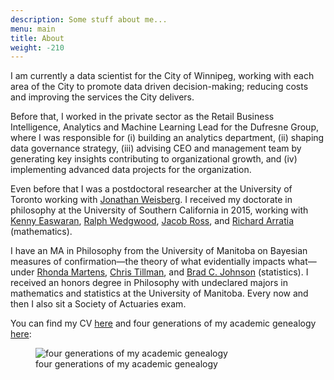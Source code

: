 ```yaml
---
description: Some stuff about me...
menu: main
title: About
weight: -210
---
```



I am currently a data scientist for the City of Winnipeg, working with each area of the City to promote data driven decision-making; reducing costs and improving the services the City delivers. 

Before that, I worked in the private sector as the Retail Business Intelligence, Analytics and Machine Learning Lead for the Dufresne Group, where I was responsible for (i) building an analytics department, (ii) shaping data governance strategy, (iii) advising CEO and management team by generating key insights contributing to organizational growth, and (iv) implementing advanced data projects for the organization.

Even before that I was a postdoctoral researcher at the University of Toronto working with [Jonathan Weisberg](http://www.utm.utoronto.ca/~weisber3/). I received my doctorate in philosophy at the University of Southern California in 2015, working with [Kenny Easwaran](http://www.kennyeaswaran.org/), [Ralph Wedgwood](http://www-bcf.usc.edu/~wedgwood/), [Jacob Ross](http://www-bcf.usc.edu/~jacobmro/), and [Richard Arratia](http://dornsife.usc.edu/cf/faculty-and-staff/faculty.cfm?pid=1003062) (mathematics).

<!--       </p>
      <p>
        I continue to actively pursue research in epistemology, the foundations of uncertain inference, cognitive science, and the ethics of machine learning. This research comes together over questions like:
      </p>
      <ul>
        <li>"What should we believe in light of our evidence?",</li>
        <li>"What is evidence and what is evidential impact?",</li>
        <li>"How should we respond to information given our cognitive limitations?"</li>
        <li>"How does our believing a proposition relate to our confidence that that proposition obtains?", and </li>
        <li>"How are accurate predictions related to rational belief and action?</li>
      </ul> -->

I have an MA in Philosophy from the University of Manitoba on Bayesian measures of confirmation---the theory of what evidentially impacts what---under [Rhonda Martens](http://umanitoba.ca/faculties/arts/departments/philosophy/facstaff/martens.html), [Chris Tillman](https://sites.google.com/site/christillman/home), and [Brad C. Johnson](http://www.umanitoba.ca/statistics/people/bjohnson/) (statistics). I received an honors degree in Philosophy with undeclared majors in mathematics and statistics at the University of Manitoba. Every now and then I also sit a Society of Actuaries exam.

You can find my CV [here](DataScientistCV-2019.05.pdf) and 
four generations of my academic genealogy [here](https://philosophyfamilytree.wikispaces.com/Malcolm+Forster):

![four generations of my academic genealogy](/images/Genealogy.jpeg)
